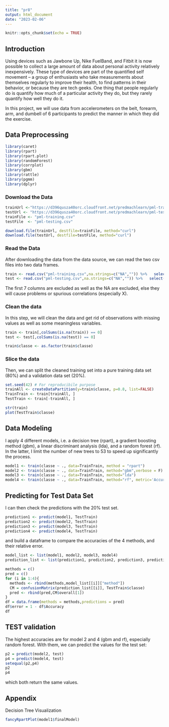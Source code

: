```yaml
---
title: "pr8"
output: html_document
date: "2023-02-06"
---
```


```r
knitr::opts_chunk$set(echo = TRUE)
```



## Introduction  

Using devices such as Jawbone Up, Nike FuelBand, and Fitbit it is now possible to collect a large amount of data about personal activity relatively inexpensively. These type of devices are part of the quantified self movement – a group of enthusiasts who take measurements about themselves regularly to improve their health, to find patterns in their behavior, or because they are tech geeks. One thing that people regularly do is quantify how much of a particular activity they do, but they rarely quantify how well they do it.  

In this project, we will use data from accelerometers on the belt, forearm, arm, and dumbell of 6 participants to predict the manner in which they did the exercise.  

## Data Preprocessing  
```r
library(caret)
library(rpart)
library(rpart.plot)
library(randomForest)
library(corrplot)
library(gbm)
library(rattle)
library(pgmm)
library(dplyr)
```
### Download the Data
```r
trainUrl <-"https://d396qusza40orc.cloudfront.net/predmachlearn/pml-training.csv"
testUrl <- "https://d396qusza40orc.cloudfront.net/predmachlearn/pml-testing.csv"
trainFile <- "pml-training.csv"
testFile  <- "pml-testing.csv"

download.file(trainUrl, destfile=trainFile, method="curl")
download.file(testUrl, destfile=testFile, method="curl")
```  
### Read the Data
After downloading the data from the data source, we can read the two csv files into two data frames.  
```r
train <- read.csv("pml-training.csv",na.strings=c("NA","")) %>%   select(-c(1:7))
test <- read.csv("pml-testing.csv",na.strings=c("NA","")) %>%   select(-c(1:7))
```
The first 7 columns are excluded as well as the NA are excluded, else they will cause problems or spurious correlations (especially X).

### Clean the data
In this step, we will clean the data and get rid of observations with missing values as well as some meaningless variables.

```r
train <- train[,colSums(is.na(train)) == 0]
test <- test[,colSums(is.na(test)) == 0]

train$classe <- as.factor(train$classe) 

```  

### Slice the data
Then, we can split the cleaned training set into a pure training data set (80%) and a validation data set (20%).
```r
set.seed(42) # For reproducibile purpose
trainAll <- createDataPartition(y=train$classe, p=0.8, list=FALSE)
TrainTrain <- train[trainAll, ] 
TestTrain <- train[-trainAll, ]

str(train)
plot(TestTrain$classe)
```

## Data Modeling

I apply 4 different models, i.e. a decision tree (rpart), a gradient boosting method (gbm), a linear discriminant analysis (lda), and a random forest (rf). In the latter, I limit the number of new trees to 53 to speed up significantly the process. 
```r

model1 <- train(classe ~ ., data=TrainTrain, method = "rpart")
model2 <- train(classe ~ ., data=TrainTrain, method="gbm",verbose = F)
model3 <- train(classe ~ ., data=TrainTrain, method="lda")
model4 <- train(classe ~ ., data=TrainTrain, method="rf", metric='Accuracy', ntree = 53)
```

## Predicting for Test Data Set

I can then check the predictions with the 20% test set. 
```r
prediction1 <- predict(model1, TestTrain)
prediction2 <- predict(model2, TestTrain)
prediction3 <- predict(model3, TestTrain)
prediction4 <- predict(model4, TestTrain)
```  
and build a dataframe to compare the accuracies of the 4 methods, and their relative error.
```r
model_list <- list(model1, model2, model3, model4)
prediction_list <- list(prediction1, prediction2, prediction3, prediction4)

methods = c()
pred = c()
for (i in 1:4){
  methods <- rbind(methods,model_list[[i]]["method"])
  CM = confusionMatrix(prediction_list[[i]], TestTrain$classe)
  pred <- rbind(pred,CM$overall[1])
}
df = data.frame(methods = methods,predictions = pred)
df$error = 1 - df$Accuracy
df
```

## TEST validation

The highest accuracies are for model 2 and 4 (gbm and rf), especially random forest. With them, we can predict the values for the test set:

```r
p2 = predict(model2, test)
p4 = predict(model4, test)
setequal(p2,p4)
p2
p4
```
which both return the same values.

## Appendix

Decision Tree Visualization
```r
fancyRpartPlot(model1$finalModel)
```